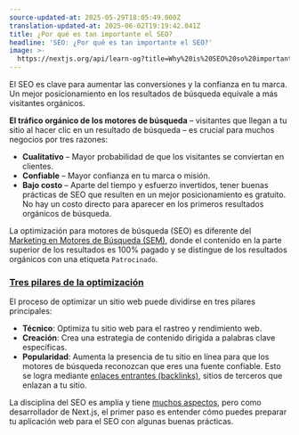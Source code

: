 ```yaml
---
source-updated-at: 2025-05-29T18:05:49.000Z
translation-updated-at: 2025-06-02T19:19:42.041Z
title: ¿Por qué es tan importante el SEO?
headline: 'SEO: ¿Por qué es tan importante el SEO?'
image: >-
  https://nextjs.org/api/learn-og?title=Why%20is%20SEO%20so%20important?&amp;chapter=1
---
```


El SEO es clave para aumentar las conversiones y la confianza en tu marca. Un mejor posicionamiento en los resultados de búsqueda equivale a más visitantes orgánicos.

**El tráfico orgánico de los motores de búsqueda** – visitantes que llegan a tu sitio al hacer clic en un resultado de búsqueda – es crucial para muchos negocios por tres razones:

*   **Cualitativo** – Mayor probabilidad de que los visitantes se conviertan en clientes.
*   **Confiable** – Mayor confianza en tu marca o misión.
*   **Bajo costo** – Aparte del tiempo y esfuerzo invertidos, tener buenas prácticas de SEO que resulten en un mejor posicionamiento es gratuito. No hay un costo directo para aparecer en los primeros resultados orgánicos de búsqueda.

La optimización para motores de búsqueda (SEO) es diferente del [Marketing en Motores de Búsqueda (SEM)](https://learndigital.withgoogle.com/digitalgarage/course/promote-business-online/lesson/54), donde el contenido en la parte superior de los resultados es 100% pagado y se distingue de los resultados orgánicos con una etiqueta `Patrocinado`.

### [Tres pilares de la optimización](#three-pillars-of-optimization)

El proceso de optimizar un sitio web puede dividirse en tres pilares principales:

*   **Técnico**: Optimiza tu sitio web para el rastreo y rendimiento web.
*   **Creación**: Crea una estrategia de contenido dirigida a palabras clave específicas.
*   **Popularidad**: Aumenta la presencia de tu sitio en línea para que los motores de búsqueda reconozcan que eres una fuente confiable. Esto se logra mediante [enlaces entrantes (backlinks)](https://moz.com/learn/seo/backlinks), sitios de terceros que enlazan a tu sitio.

La disciplina del SEO es amplia y tiene [muchos aspectos](https://learningseo.io/), pero como desarrollador de Next.js, el primer paso es entender cómo puedes preparar tu aplicación web para el SEO con algunas buenas prácticas.